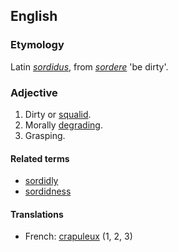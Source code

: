 ==English==

===Etymology===
Latin ''[[sordidus]]'', from ''[[sordere]]'' 'be dirty'.

===Adjective===
# Dirty or [[squalid]].
# Morally [[degrading]].
# Grasping.

====Related terms====
*[[sordidly]]
*[[sordidness]]

====Translations====
*French: [[crapuleux]] (1, 2, 3)